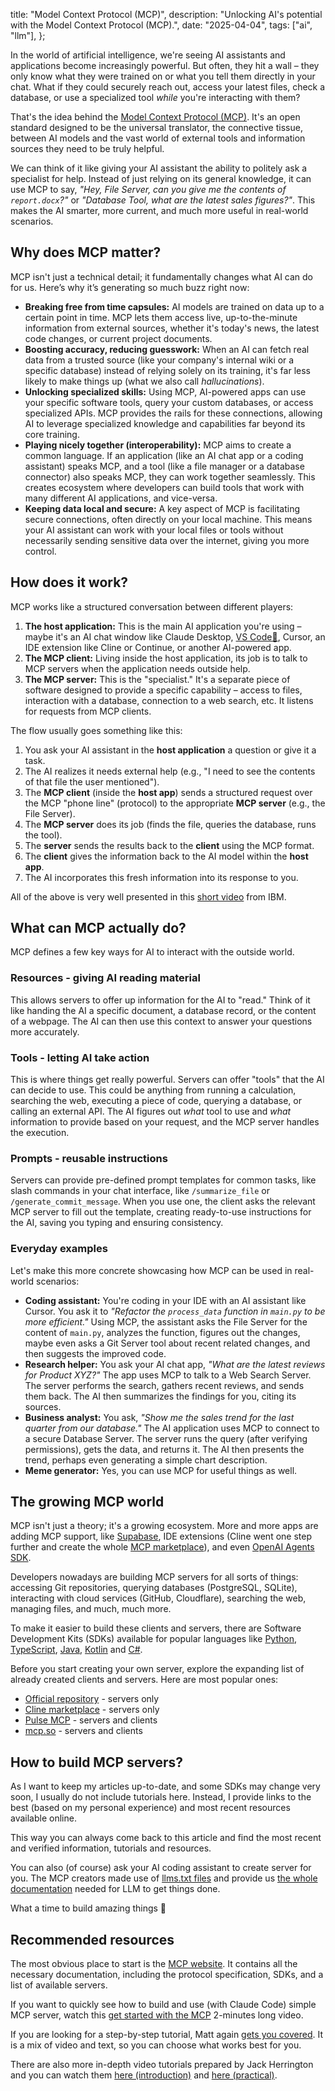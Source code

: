   title: "Model Context Protocol (MCP)",
  description:
    "Unlocking AI's potential with the Model Context Protocol (MCP).",
  date: "2025-04-04",
  tags: ["ai", "llm"],
};

In the world of artificial intelligence, we're seeing AI assistants and applications become increasingly powerful. But often, they hit a wall – they only know what they were trained on or what you tell them directly in your chat. What if they could securely reach out, access your latest files, check a database, or use a specialized tool _while_ you're interacting with them?

That's the idea behind the [Model Context Protocol (MCP)](https://modelcontextprotocol.io/). It's an open standard designed to be the universal translator, the connective tissue, between AI models and the vast world of external tools and information sources they need to be truly helpful.

We can think of it like giving your AI assistant the ability to politely ask a specialist for help. Instead of just relying on its general knowledge, it can use MCP to say, _"Hey, File Server, can you give me the contents of `report.docx`?"_ or _"Database Tool, what are the latest sales figures?"_. This makes the AI smarter, more current, and much more useful in real-world scenarios.

## Why does MCP matter?

MCP isn't just a technical detail; it fundamentally changes what AI can do for us. Here’s why it’s generating so much buzz right now:

- **Breaking free from time capsules:** AI models are trained on data up to a certain point in time. MCP lets them access live, up-to-the-minute information from external sources, whether it's today's news, the latest code changes, or current project documents.
- **Boosting accuracy, reducing guesswork:** When an AI can fetch real data from a trusted source (like your company's internal wiki or a specific database) instead of relying solely on its training, it's far less likely to make things up (what we also call _hallucinations_).
- **Unlocking specialized skills:** Using MCP, AI-powered apps can use your specific software tools, query your custom databases, or access specialized APIs. MCP provides the rails for these connections, allowing AI to leverage specialized knowledge and capabilities far beyond its core training.
- **Playing nicely together (interoperability):** MCP aims to create a common language. If an application (like an AI chat app or a coding assistant) speaks MCP, and a tool (like a file manager or a database connector) also speaks MCP, they can work together seamlessly. This creates ecosystem where developers can build tools that work with many different AI applications, and vice-versa.
- **Keeping data local and secure:** A key aspect of MCP is facilitating secure connections, often directly on your local machine. This means your AI assistant can work with your local files or tools without necessarily sending sensitive data over the internet, giving you more control.

## How does it work?

MCP works like a structured conversation between different players:

1.  **The host application:** This is the main AI application you're using – maybe it's an AI chat window like Claude Desktop, [VS Code🎉](https://code.visualstudio.com/docs/copilot/chat/mcp-servers), Cursor, an IDE extension like Cline or Continue, or another AI-powered app.
2.  **The MCP client:** Living inside the host application, its job is to talk to MCP servers when the application needs outside help.
3.  **The MCP server:** This is the "specialist." It's a separate piece of software designed to provide a specific capability – access to files, interaction with a database, connection to a web search, etc. It listens for requests from MCP clients.

The flow usually goes something like this:

1.  You ask your AI assistant in the **host application** a question or give it a task.
2.  The AI realizes it needs external help (e.g., "I need to see the contents of that file the user mentioned").
3.  The **MCP client** (inside the **host app**) sends a structured request over the MCP "phone line" (protocol) to the appropriate **MCP server** (e.g., the File Server).
4.  The **MCP server** does its job (finds the file, queries the database, runs the tool).
5.  The **server** sends the results back to the **client** using the MCP format.
6.  The **client** gives the information back to the AI model within the **host app**.
7.  The AI incorporates this fresh information into its response to you.

All of the above is very well presented in this [short video](https://www.youtube.com/watch?v=eur8dUO9mvE) from IBM.

## What can MCP actually do?

MCP defines a few key ways for AI to interact with the outside world.

### Resources - giving AI reading material

This allows servers to offer up information for the AI to "read." Think of it like handing the AI a specific document, a database record, or the content of a webpage. The AI can then use this context to answer your questions more accurately.

### Tools - letting AI take action

This is where things get really powerful. Servers can offer "tools" that the AI can decide to use. This could be anything from running a calculation, searching the web, executing a piece of code, querying a database, or calling an external API. The AI figures out _what_ tool to use and _what_ information to provide based on your request, and the MCP server handles the execution.

### Prompts - reusable instructions

Servers can provide pre-defined prompt templates for common tasks, like slash commands in your chat interface, like `/summarize_file` or `/generate_commit_message`. When you use one, the client asks the relevant MCP server to fill out the template, creating ready-to-use instructions for the AI, saving you typing and ensuring consistency.

### Everyday examples

Let's make this more concrete showcasing how MCP can be used in real-world scenarios:

- **Coding assistant:** You're coding in your IDE with an AI assistant like Cursor. You ask it to _"Refactor the `process_data` function in `main.py` to be more efficient."_ Using MCP, the assistant asks the File Server for the content of `main.py`, analyzes the function, figures out the changes, maybe even asks a Git Server tool about recent related changes, and then suggests the improved code.
- **Research helper:** You ask your AI chat app, _"What are the latest reviews for Product XYZ?"_ The app uses MCP to talk to a Web Search Server. The server performs the search, gathers recent reviews, and sends them back. The AI then summarizes the findings for you, citing its sources.
- **Business analyst:** You ask, _"Show me the sales trend for the last quarter from our database."_ The AI application uses MCP to connect to a secure Database Server. The server runs the query (after verifying permissions), gets the data, and returns it. The AI then presents the trend, perhaps even generating a simple chart description.
- **Meme generator:** Yes, you can use MCP for useful things as well.

## The growing MCP world

MCP isn't just a theory; it's a growing ecosystem. More and more apps are adding MCP support, like [Supabase](https://supabase.com/docs/guides/getting-started/mcp), IDE extensions (Cline went one step further and create the whole [MCP marketplace](https://cline.bot/mcp-marketplace)), and even [OpenAI Agents SDK](https://openai.github.io/openai-agents-python/mcp/).

Developers nowadays are building MCP servers for all sorts of things: accessing Git repositories, querying databases (PostgreSQL, SQLite), interacting with cloud services (GitHub, Cloudflare), searching the web, managing files, and much, much more.

To make it easier to build these clients and servers, there are Software Development Kits (SDKs) available for popular languages like [Python](https://github.com/modelcontextprotocol/python-sdk), [TypeScript](https://github.com/modelcontextprotocol/typescript-sdk), [Java](https://github.com/modelcontextprotocol/java-sdk), [Kotlin](https://github.com/modelcontextprotocol/kotlin-sdk) and [C#](https://github.com/modelcontextprotocol/csharp-sdk).

Before you start creating your own server, explore the expanding list of already created clients and servers. Here are most popular ones:

- [Official repository](https://github.com/modelcontextprotocol/servers) - servers only
- [Cline marketplace](https://cline.bot/mcp-marketplace) - servers only
- [Pulse MCP](https://www.pulsemcp.com/) - servers and clients
- [mcp.so](https://mcp.so/) - servers and clients

## How to build MCP servers?

As I want to keep my articles up-to-date, and some SDKs may change very soon, I usually do not include tutorials here. Instead, I provide links to the best (based on my personal experience) and most recent resources available online.

This way you can always come back to this article and find the most recent and verified information, tutorials and resources.

You can also (of course) ask your AI coding assistant to create server for you. The MCP creators made use of [llms.txt files](/posts/llms-txt) and provide us [the whole documentation](https://modelcontextprotocol.io/llms-full.txt) needed for LLM to get things done.

What a time to build amazing things 🤖

## Recommended resources

The most obvious place to start is the [MCP website](https://modelcontextprotocol.io/). It contains all the necessary documentation, including the protocol specification, SDKs, and a list of available servers.

If you want to quickly see how to build and use (with Claude Code) simple MCP server, watch this [get started with the MCP](https://www.youtube.com/watch?v=MC2BwMGFRx4) 2-minutes long video.

If you are looking for a step-by-step tutorial, Matt again [gets you covered](https://www.aihero.dev/model-context-protocol-tutorial). It is a mix of video and text, so you can choose what works best for you.

There are also more in-depth video tutorials prepared by Jack Herrington and you can watch them [here (introduction)](https://www.youtube.com/watch?v=VChRPFUzJGA) and [here (practical)](https://www.youtube.com/watch?v=eD0uBLr-eP8).
